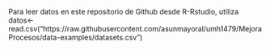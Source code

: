 Para leer datos en este repositorio de Github desde R-Rstudio, utiliza
datos<-read.csv("https://raw.githubusercontent.com/asunmayoral/umh1479/MejoraProcesos/data-examples/datasets.csv")

